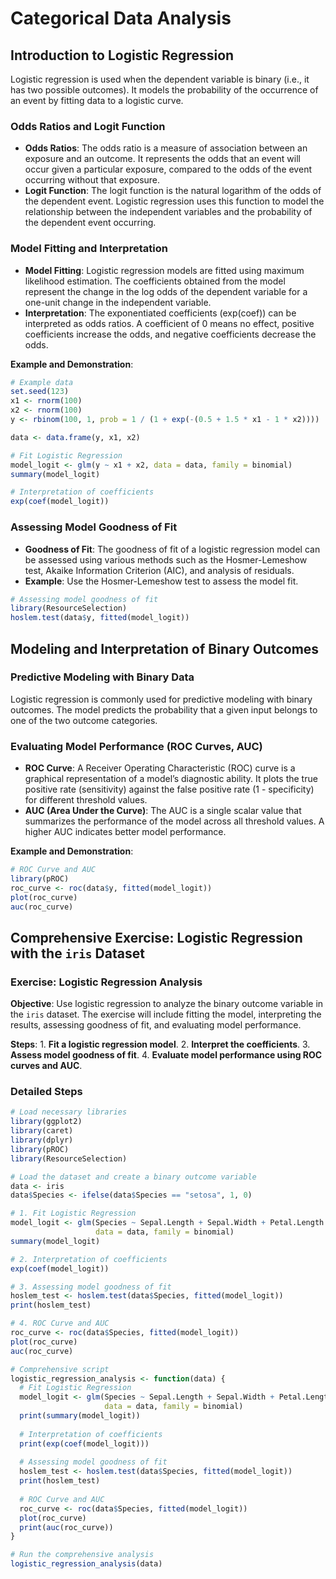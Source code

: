 # Categorical Data Analysis

## Introduction to Logistic Regression

Logistic regression is used when the dependent variable is binary (i.e., it has two possible outcomes). It models the probability of the occurrence of an event by fitting data to a logistic curve.

### Odds Ratios and Logit Function
- **Odds Ratios**: The odds ratio is a measure of association between an exposure and an outcome. It represents the odds that an event will occur given a particular exposure, compared to the odds of the event occurring without that exposure.
- **Logit Function**: The logit function is the natural logarithm of the odds of the dependent event. Logistic regression uses this function to model the relationship between the independent variables and the probability of the dependent event occurring.

### Model Fitting and Interpretation
- **Model Fitting**: Logistic regression models are fitted using maximum likelihood estimation. The coefficients obtained from the model represent the change in the log odds of the dependent variable for a one-unit change in the independent variable.
- **Interpretation**: The exponentiated coefficients (exp(coef)) can be interpreted as odds ratios. A coefficient of 0 means no effect, positive coefficients increase the odds, and negative coefficients decrease the odds.

**Example and Demonstration**:

```r
# Example data
set.seed(123)
x1 <- rnorm(100)
x2 <- rnorm(100)
y <- rbinom(100, 1, prob = 1 / (1 + exp(-(0.5 + 1.5 * x1 - 1 * x2))))

data <- data.frame(y, x1, x2)

# Fit Logistic Regression
model_logit <- glm(y ~ x1 + x2, data = data, family = binomial)
summary(model_logit)

# Interpretation of coefficients
exp(coef(model_logit))
```

### Assessing Model Goodness of Fit
- **Goodness of Fit**: The goodness of fit of a logistic regression model can be assessed using various methods such as the Hosmer-Lemeshow test, Akaike Information Criterion (AIC), and analysis of residuals.
- **Example**: Use the Hosmer-Lemeshow test to assess the model fit.

```r
# Assessing model goodness of fit
library(ResourceSelection)
hoslem.test(data$y, fitted(model_logit))
```

## Modeling and Interpretation of Binary Outcomes

### Predictive Modeling with Binary Data
Logistic regression is commonly used for predictive modeling with binary outcomes. The model predicts the probability that a given input belongs to one of the two outcome categories.

### Evaluating Model Performance (ROC Curves, AUC)
- **ROC Curve**: A Receiver Operating Characteristic (ROC) curve is a graphical representation of a model's diagnostic ability. It plots the true positive rate (sensitivity) against the false positive rate (1 - specificity) for different threshold values.
- **AUC (Area Under the Curve)**: The AUC is a single scalar value that summarizes the performance of the model across all threshold values. A higher AUC indicates better model performance.

**Example and Demonstration**:

```r
# ROC Curve and AUC
library(pROC)
roc_curve <- roc(data$y, fitted(model_logit))
plot(roc_curve)
auc(roc_curve)
```

## Comprehensive Exercise: Logistic Regression with the `iris` Dataset

### Exercise: Logistic Regression Analysis

**Objective**: Use logistic regression to analyze the binary outcome variable in the `iris` dataset. The exercise will include fitting the model, interpreting the results, assessing goodness of fit, and evaluating model performance.

**Steps**:
1. **Fit a logistic regression model**.
2. **Interpret the coefficients**.
3. **Assess model goodness of fit**.
4. **Evaluate model performance using ROC curves and AUC**.

### Detailed Steps

```r
# Load necessary libraries
library(ggplot2)
library(caret)
library(dplyr)
library(pROC)
library(ResourceSelection)

# Load the dataset and create a binary outcome variable
data <- iris
data$Species <- ifelse(data$Species == "setosa", 1, 0)

# 1. Fit Logistic Regression
model_logit <- glm(Species ~ Sepal.Length + Sepal.Width + Petal.Length + Petal.Width, 
                   data = data, family = binomial)
summary(model_logit)

# 2. Interpretation of coefficients
exp(coef(model_logit))

# 3. Assessing model goodness of fit
hoslem_test <- hoslem.test(data$Species, fitted(model_logit))
print(hoslem_test)

# 4. ROC Curve and AUC
roc_curve <- roc(data$Species, fitted(model_logit))
plot(roc_curve)
auc(roc_curve)

# Comprehensive script
logistic_regression_analysis <- function(data) {
  # Fit Logistic Regression
  model_logit <- glm(Species ~ Sepal.Length + Sepal.Width + Petal.Length + Petal.Width, 
                     data = data, family = binomial)
  print(summary(model_logit))
  
  # Interpretation of coefficients
  print(exp(coef(model_logit)))
  
  # Assessing model goodness of fit
  hoslem_test <- hoslem.test(data$Species, fitted(model_logit))
  print(hoslem_test)
  
  # ROC Curve and AUC
  roc_curve <- roc(data$Species, fitted(model_logit))
  plot(roc_curve)
  print(auc(roc_curve))
}

# Run the comprehensive analysis
logistic_regression_analysis(data)
```